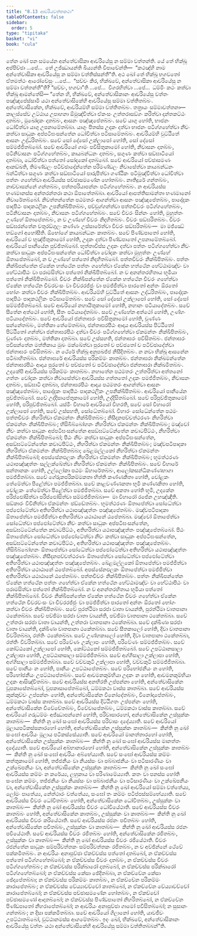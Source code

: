 ```yaml
---
title: "8.13 ආචරියවත්තකථා"
tableOfContents: false
sidebar:
  order: 5
type: "tipitaka"
basket: "vi"
book: "cula"
---
```



<DynamicBreadcrumb />

<Division number="379" book="cula">

<Paragraph number="1739" book="cula">
තේන ඛෝ පන සමයේන අන්තේවාසිකා ආචරියේසු න සම්මා වත්තන්ති. යේ තේ භික්ඛූ අප්පිච්ඡා …පේ…  තේ උජ්ඣායන්ති ඛිය්‍යන්ති විපාචේන්ති—  “කථඤ්හි නාම අන්තේවාසිකා ආචරියේසු න සම්මා වත්තිස්සන්තී”ති. අථ ඛෝ තේ භික්ඛූ භගවතෝ ඒතමත්ථං ආරෝචේසුං …පේ…  “සච්චං කිර, භික්ඛවේ, අන්තේවාසිකා ආචරියේසු න සම්මා වත්තන්තී”ති? “සච්චං, භගවා”ති …පේ…  විගරහිත්වා …පේ…  ධම්මිං කථං කත්වා භික්ඛූ ආමන්තේසි—
</Paragraph>

</Division>
<Division number="380" book="cula">

<Paragraph number="1740" book="cula">
“තේන හි, භික්ඛවේ, අන්තේවාසිකානං ආචරියේසු වත්තං පඤ්ඤපේස්සාමි යථා අන්තේවාසිකේහි ආචරියේසු සම්මා වත්තිතබ්බං. අන්තේවාසිකේන, භික්ඛවේ, ආචරියම්හි සම්මා වත්තිතබ්බං. තත්‍රායං සම්මාවත්තනා—
</Paragraph>

<Paragraph number="1741" book="cula">
කාලස්සේව උට්ඨාය උපාහනා ඕමුඤ්චිත්වා ඒකංසං උත්තරාසඞ්ගං කරිත්වා දන්තකට්ඨං දාතබ්බං, මුඛෝදකං දාතබ්බං, ආසනං පඤ්ඤපේතබ්බං. සචේ යාගු හෝති, භාජනං ධෝවිත්වා යාගු උපනාමේතබ්බා. යාගුං පීතස්ස උදකං දත්වා භාජනං පටිග්ගහේත්වා නීචං කත්වා සාධුකං අප්පටිඝංසන්තේන ධෝවිත්වා පටිසාමේතබ්බං. ආචරියම්හි වුට්ඨිතේ ආසනං උද්ධරිතබ්බං. සචේ සෝ දේසෝ උක්ලාපෝ හෝති, සෝ දේසෝ සම්මජ්ජිතබ්බෝ.
</Paragraph>

<Paragraph number="1742" book="cula">
සචේ ආචරියෝ ගාමං පවිසිතුකාමෝ හෝති, නිවාසනං දාතබ්බං, පටිනිවාසනං පටිග්ගහේතබ්බං, කායබන්ධනං දාතබ්බං, සගුණං කත්වා සඞ්ඝාටියෝ දාතබ්බා, ධෝවිත්වා පත්තෝ සෝදකෝ දාතබ්බෝ. සචේ ආචරියෝ පච්ඡාසමණං ආකඞ්ඛති, තිමණ්ඩලං පටිච්ඡාදේන්තේන පරිමණ්ඩලං නිවාසේත්වා කායබන්ධනං බන්ධිත්වා සගුණං කත්වා සඞ්ඝාටියෝ පාරුපිත්වා ගණ්ඨිකං පටිමුඤ්චිත්වා ධෝවිත්වා පත්තං ගහේත්වා ආචරියස්ස පච්ඡාසමණේන හෝතබ්බං. නාතිදූරේ ගන්තබ්බං, නාච්චාසන්නේ ගන්තබ්බං, පත්තපරියාපන්නං පටිග්ගහේතබ්බං. න ආචරියස්ස භණමානස්ස අන්තරන්තරා කථා ඕපාතේතබ්බා. ආචරියෝ ආපත්තිසාමන්තා භණමානෝ නිවාරේතබ්බෝ.
</Paragraph>

<Paragraph number="1743" book="cula">
නිවත්තන්තේන පඨමතරං ආගන්ත්වා ආසනං පඤ්ඤපේතබ්බං, පාදෝදකං පාදපීඨං පාදකථලිකං උපනික්ඛිපිතබ්බං, පච්චුග්ගන්ත්වා පත්තචීවරං පටිග්ගහේතබ්බං, පටිනිවාසනං දාතබ්බං, නිවාසනං පටිග්ගහේතබ්බං. සචේ චීවරං සින්නං හෝති, මුහුත්තං උණ්හේ ඕතාපේතබ්බං, න ච උණ්හේ චීවරං නිදහිතබ්බං. චීවරං සඞ්ඝරිතබ්බං. චීවරං සඞ්ඝරන්තේන චතුරඞ්ගුලං කණ්ණං උස්සාරේත්වා චීවරං සඞ්ඝරිතබ්බං—  මා මජ්ඣේ භඞ්ගෝ අහෝසීති. ඕභෝගේ කායබන්ධනං කාතබ්බං.
</Paragraph>

<Paragraph number="1744" book="cula">
සචේ පිණ්ඩපාතෝ හෝති, ආචරියෝ ච භුඤ්ජිතුකාමෝ හෝති, උදකං දත්වා පිණ්ඩපාතෝ උපනාමේතබ්බෝ. ආචරියෝ පානීයේන පුච්ඡිතබ්බෝ. භුත්තාවිස්ස උදකං දත්වා පත්තං පටිග්ගහේත්වා නීචං කත්වා සාධුකං අප්පටිඝංසන්තේන ධෝවිත්වා වෝදකං කත්වා මුහුත්තං උණ්හේ ඕතාපේතබ්බෝ, න ච උණ්හේ පත්තෝ නිදහිතබ්බෝ. පත්තචීවරං නික්ඛිපිතබ්බං. පත්තං නික්ඛිපන්තේන ඒකේන හත්ථේන පත්තං ගහේත්වා ඒකේන හත්ථේන හේට්ඨාමඤ්චං වා හේට්ඨාපීඨං වා පරාමසිත්වා පත්තෝ නික්ඛිපිතබ්බෝ. න ච අනන්තරහිතාය භූමියා පත්තෝ නික්ඛිපිතබ්බෝ. චීවරං නික්ඛිපන්තේන ඒකේන හත්ථේන චීවරං ගහේත්වා ඒකේන හත්ථේන චීවරවංසං වා චීවරරජ්ජුං වා පමජ්ජිත්වා පාරතෝ අන්තං ඕරතෝ භෝගං කත්වා චීවරං නික්ඛිපිතබ්බං. ආචරියම්හි වුට්ඨිතේ ආසනං උද්ධරිතබ්බං, පාදෝදකං පාදපීඨං පාදකථලිකං පටිසාමේතබ්බං. සචේ සෝ දේසෝ උක්ලාපෝ හෝති, සෝ දේසෝ සම්මජ්ජිතබ්බෝ.
</Paragraph>

<Paragraph number="1745" book="cula">
සචේ ආචරියෝ නහායිතුකාමෝ හෝති, නහානං පටියාදේතබ්බං. සචේ සීතේන අත්ථෝ හෝති, සීතං පටියාදේතබ්බං. සචේ උණ්හේන අත්ථෝ හෝති, උණ්හං පටියාදේතබ්බං.
</Paragraph>

<Paragraph number="1746" book="cula">
සචේ ආචරියෝ ජන්තාඝරං පවිසිතුකාමෝ හෝති, චුණ්ණං සන්නේතබ්බං, මත්තිකා තේමේතබ්බා, ජන්තාඝරපීඨං ආදාය ආචරියස්ස පිට්ඨිතෝ පිට්ඨිතෝ ගන්ත්වා ජන්තාඝරපීඨං දත්වා චීවරං පටිග්ගහේත්වා ඒකමන්තං නික්ඛිපිතබ්බං, චුණ්ණං දාතබ්බං, මත්තිකා දාතබ්බා. සචේ උස්සහති, ජන්තාඝරං පවිසිතබ්බං. ජන්තාඝරං පවිසන්තේන මත්තිකාය මුඛං මක්ඛේත්වා පුරතෝ ච පච්ඡතෝ ච පටිච්ඡාදේත්වා ජන්තාඝරං පවිසිතබ්බං. න ථේරේ භික්ඛූ අනුපඛජ්ජ නිසීදිතබ්බං. න නවා භික්ඛූ ආසනේන පටිබාහිතබ්බා. ජන්තාඝරේ ආචරියස්ස පරිකම්මං කාතබ්බං. ජන්තාඝරා නික්ඛමන්තේන ජන්තාඝරපීඨං ආදාය පුරතෝ ච පච්ඡතෝ ච පටිච්ඡාදේත්වා ජන්තාඝරා නික්ඛමිතබ්බං.
</Paragraph>

<Paragraph number="1747" book="cula">
උදකේපි ආචරියස්ස පරිකම්මං කාතබ්බං. නහාතේන පඨමතරං උත්තරිත්වා අත්තනෝ ගත්තං වෝදකං කත්වා නිවාසේත්වා ආචරියස්ස ගත්තතෝ උදකං පමජ්ජිතබ්බං, නිවාසනං දාතබ්බං, සඞ්ඝාටි දාතබ්බා, ජන්තාඝරපීඨං ආදාය පඨමතරං ආගන්ත්වා ආසනං පඤ්ඤපේතබ්බං, පාදෝදකං පාදපීඨං පාදකථලිකං උපනික්ඛිපිතබ්බං. ආචරියෝ පානීයේන පුච්ඡිතබ්බෝ. සචේ උද්දිසාපේතුකාමෝ හෝති, උද්දිසිතබ්බෝ. සචේ පරිපුච්ඡිතුකාමෝ හෝති, පරිපුච්ඡිතබ්බෝ.
</Paragraph>

<Paragraph number="1748" book="cula">
යස්මිං විහාරේ ආචරියෝ විහරති, සචේ සෝ විහාරෝ උක්ලාපෝ හෝති, සචේ උස්සහති, සෝධේතබ්බෝ. විහාරං සෝධේන්තේන පඨමං පත්තචීවරං නීහරිත්වා ඒකමන්තං නික්ඛිපිතබ්බං; නිසීදනපච්චත්ථරණං නීහරිත්වා ඒකමන්තං නික්ඛිපිතබ්බං; භිසිබිබ්බෝහනං නීහරිත්වා ඒකමන්තං නික්ඛිපිතබ්බං; මඤ්චෝ නීචං කත්වා සාධුකං අප්පටිඝංසන්තේන අසඞ්ඝට්ටේන්තේන කවාටපිට්ඨං, නීහරිත්වා ඒකමන්තං නික්ඛිපිතබ්බෝ; පීඨං නීචං කත්වා සාධුකං අප්පටිඝංසන්තේන, අසඞ්ඝට්ටේන්තේන කවාටපිට්ඨං, නීහරිත්වා ඒකමන්තං නික්ඛිපිතබ්බං; මඤ්චපටිපාදකා නීහරිත්වා ඒකමන්තං නික්ඛිපිතබ්බා; ඛේළමල්ලකෝ නීහරිත්වා ඒකමන්තං නික්ඛිපිතබ්බෝ; අපස්සේනඵලකං නීහරිත්වා ඒකමන්තං නික්ඛිපිතබ්බං; භූමත්ථරණං යථාපඤ්ඤත්තං සල්ලක්ඛේත්වා නීහරිත්වා ඒකමන්තං නික්ඛිපිතබ්බං. සචේ විහාරේ සන්තානකං හෝති, උල්ලෝකා පඨමං ඕහාරේතබ්බං, ආලෝකසන්ධිකණ්ණභාගා පමජ්ජිතබ්බා. සචේ ගේරුකපරිකම්මකතා භිත්ති කණ්ණකිතා හෝති, චෝළකං තේමේත්වා පීළේත්වා පමජ්ජිතබ්බා. සචේ කාළවණ්ණකතා භූමි කණ්ණකිතා හෝති, චෝළකං තේමේත්වා පීළේත්වා පමජ්ජිතබ්බා. සචේ අකතා හෝති භූමි, උදකේන පරිප්ඵෝසිත්වා පරිප්ඵෝසිත්වා සම්මජ්ජිතබ්බා—  මා විහාරෝ රජේන උහඤ්ඤීති. සඞ්කාරං විචිනිත්වා ඒකමන්තං ඡඩ්ඩේතබ්බං.
</Paragraph>

<Paragraph number="1749" book="cula">
භූමත්ථරණං ඕතාපේත්වා සෝධේත්වා පප්ඵෝටේත්වා අතිහරිත්වා යථාපඤ්ඤත්තං පඤ්ඤපේතබ්බං. මඤ්චපටිපාදකා ඕතාපේත්වා පමජ්ජිත්වා අතිහරිත්වා යථාඨානේ ඨපේතබ්බා. මඤ්චෝ ඕතාපේත්වා සෝධේත්වා පප්ඵෝටේත්වා නීචං කත්වා සාධුකං අප්පටිඝංසන්තේන, අසඞ්ඝට්ටේන්තේන කවාටපිට්ඨං, අතිහරිත්වා යථාපඤ්ඤත්තං පඤ්ඤපේතබ්බෝ. පීඨං ඕතාපේත්වා සෝධේත්වා පප්ඵෝටේත්වා නීචං කත්වා සාධුකං අප්පටිඝංසන්තේන, අසඞ්ඝට්ටේන්තේන කවාටපිට්ඨං, අතිහරිත්වා යථාපඤ්ඤත්තං පඤ්ඤපේතබ්බං. භිසිබිබ්බෝහනං ඕතාපේත්වා සෝධේත්වා පප්ඵෝටේත්වා අතිහරිත්වා යථාපඤ්ඤත්තං පඤ්ඤපේතබ්බං. නිසීදනපච්චත්ථරණං ඕතාපේත්වා සෝධේත්වා පප්ඵෝටේත්වා අතිහරිත්වා යථාපඤ්ඤත්තං පඤ්ඤපේතබ්බං. ඛේළමල්ලකෝ ඕතාපේත්වා පමජ්ජිත්වා අතිහරිත්වා යථාඨානේ ඨපේතබ්බෝ. අපස්සේනඵලකං ඕතාපේත්වා පමජ්ජිත්වා අතිහරිත්වා යථාඨානේ ඨපේතබ්බං. පත්තචීවරං නික්ඛිපිතබ්බං. පත්තං නික්ඛිපන්තේන ඒකේන හත්ථේන පත්තං ගහේත්වා ඒකේන හත්ථේන හේට්ඨාමඤ්චං වා හේට්ඨාපීඨං වා පරාමසිත්වා පත්තෝ නික්ඛිපිතබ්බෝ. න ච අනන්තරහිතාය භූමියා පත්තෝ නික්ඛිපිතබ්බෝ. චීවරං නික්ඛිපන්තේන ඒකේන හත්ථේන චීවරං ගහේත්වා ඒකේන හත්ථේන චීවරවංසං වා චීවරරජ්ජුං වා පමජ්ජිත්වා පාරතෝ අන්තං ඕරතෝ භෝගං කත්වා චීවරං නික්ඛිපිතබ්බං.
</Paragraph>

<Paragraph number="1750" book="cula">
සචේ පුරත්ථිමා සරජා වාතා වායන්ති, පුරත්ථිමා වාතපානා ථකේතබ්බා. සචේ පච්ඡිමා සරජා වාතා වායන්ති, පච්ඡිමා වාතපානා ථකේතබ්බා. සචේ උත්තරා සරජා වාතා වායන්ති, උත්තරා වාතපානා ථකේතබ්බා. සචේ දක්ඛිණා සරජා වාතා වායන්ති, දක්ඛිණා වාතපානා ථකේතබ්බා. සචේ සීතකාලෝ හෝති, දිවා වාතපානා විවරිතබ්බා, රත්තිං ථකේතබ්බා. සචේ උණ්හකාලෝ හෝති, දිවා වාතපානා ථකේතබ්බා, රත්තිං විවරිතබ්බා.
</Paragraph>

<Paragraph number="1751" book="cula">
සචේ පරිවේණං උක්ලාපං හෝති, පරිවේණං සම්මජ්ජිතබ්බං. සචේ කෝට්ඨකෝ උක්ලාපෝ හෝති, කෝට්ඨකෝ සම්මජ්ජිතබ්බෝ. සචේ උපට්ඨානසාලා උක්ලාපා හෝති, උපට්ඨානසාලා සම්මජ්ජිතබ්බා. සචේ අග්ගිසාලා උක්ලාපා හෝති, අග්ගිසාලා සම්මජ්ජිතබ්බා. සචේ වච්චකුටි උක්ලාපා හෝති, වච්චකුටි සම්මජ්ජිතබ්බා. සචේ පානීයං න හෝති, පානීයං උපට්ඨාපේතබ්බං. සචේ පරිභෝජනීයං න හෝති, පරිභෝජනීයං උපට්ඨාපේතබ්බං. සචේ ආචමනකුම්භියා උදකං න හෝති, ආචමනකුම්භියා උදකං ආසිඤ්චිතබ්බං.
</Paragraph>

<Paragraph number="1752" book="cula">
සචේ ආචරියස්ස අනභිරති උප්පන්නා හෝති, අන්තේවාසිකේන වූපකාසේතබ්බෝ, වූපකාසාපේතබ්බෝ, ධම්මකථා වාස්ස කාතබ්බා. සචේ ආචරියස්ස කුක්කුච්චං උප්පන්නං හෝති, අන්තේවාසිකේන විනෝදේතබ්බං, විනෝදාපේතබ්බං, ධම්මකථා වාස්ස කාතබ්බා. සචේ ආචරියස්ස දිට්ඨිගතං උප්පන්නං හෝති, අන්තේවාසිකේන විවේචේතබ්බං, විවේචාපේතබ්බං, ධම්මකථා වාස්ස කාතබ්බා. සචේ ආචරියෝ ගරුධම්මං අජ්ඣාපන්නෝ හෝති, පරිවාසාරහෝ, අන්තේවාසිකේන උස්සුක්කං කාතබ්බං—  කින්ති නු ඛෝ සංඝෝ ආචරියස්ස පරිවාසං දදේය්‍යාති. සචේ ආචරියෝ මූලායපටිකස්සනාරහෝ හෝති, අන්තේවාසිකේන උස්සුක්කං කාතබ්බං—  කින්ති නු ඛෝ සංඝෝ ආචරියං මූලාය පටිකස්සේය්‍යාති. සචේ ආචරියෝ මානත්තාරහෝ හෝති, අන්තේවාසිකේන උස්සුක්කං කාතබ්බං—  කින්ති නු ඛෝ සංඝෝ ආචරියස්ස මානත්තං දදේය්‍යාති. සචේ ආචරියෝ අබ්භානාරහෝ හෝති, අන්තේවාසිකේන උස්සුක්කං කාතබ්බං—  කින්ති නු ඛෝ සංඝෝ ආචරියං අබ්භේය්‍යාති. සචේ සංඝෝ ආචරියස්ස කම්මං කත්තුකාමෝ හෝති, තජ්ජනීයං වා නියස්සං වා පබ්බාජනීයං වා පටිසාරණීයං වා උක්ඛේපනීයං වා, අන්තේවාසිකේන උස්සුක්කං කාතබ්බං—  කින්ති නු ඛෝ සංඝෝ ආචරියස්ස කම්මං න කරේය්‍ය, ලහුකාය වා පරිණාමේය්‍යාති. කතං වා පනස්ස හෝති සංඝේන කම්මං, තජ්ජනීයං වා නියස්සං වා පබ්බාජනීයං වා පටිසාරණීයං වා උක්ඛේපනීයං වා, අන්තේවාසිකේන උස්සුක්කං කාතබ්බං—  කින්ති නු ඛෝ ආචරියෝ සම්මා වත්තේය්‍ය, ලෝමං පාතේය්‍ය, නේත්ථාරං වත්තේය්‍ය, සංඝෝ තං කම්මං පටිප්පස්සම්භේය්‍යාති.
</Paragraph>

<Paragraph number="1753" book="cula">
සචේ ආචරියස්ස චීවරං ධෝවිතබ්බං හෝති, අන්තේවාසිකේන ධෝවිතබ්බං, උස්සුක්කං වා කාතබ්බං—  කින්ති නු ඛෝ ආචරියස්ස චීවරං ධෝවියේථාති. සචේ ආචරියස්ස චීවරං කාතබ්බං හෝති, අන්තේවාසිකේන කාතබ්බං, උස්සුක්කං වා කාතබ්බං—  කින්ති නු ඛෝ ආචරියස්ස චීවරං කරියේථාති. සචේ ආචරියස්ස රජනං පචිතබ්බං හෝති, අන්තේවාසිකේන පචිතබ්බං, උස්සුක්කං වා කාතබ්බං—  කින්ති නු ඛෝ ආචරියස්ස රජනං පචියේථාති. සචේ ආචරියස්ස චීවරං රජිතබ්බං හෝති, අන්තේවාසිකේන රජිතබ්බං, උස්සුක්කං වා කාතබ්බං—  කින්ති නු ඛෝ ආචරියස්ස චීවරං රජියේථාති. චීවරං රජන්තේන සාධුකං සම්පරිවත්තකං සම්පරිවත්තකං රජිතබ්බං, න ච අච්ඡින්නේ ථේවේ පක්කමිතබ්බං.
</Paragraph>

<Paragraph number="1754" book="cula">
න ආචරියං අනාපුච්ඡා ඒකච්චස්ස පත්තෝ දාතබ්බෝ, න ඒකච්චස්ස පත්තෝ පටිග්ගහේතබ්බෝ; න ඒකච්චස්ස චීවරං දාතබ්බං, න ඒකච්චස්ස චීවරං පටිග්ගහේතබ්බං; න ඒකච්චස්ස පරික්ඛාරෝ දාතබ්බෝ, න ඒකච්චස්ස පරික්ඛාරෝ පටිග්ගහේතබ්බෝ; න ඒකච්චස්ස කේසා ඡේදිතබ්බා, න ඒකච්චේන කේසා ඡේදාපේතබ්බා; න ඒකච්චස්ස පරිකම්මං කාතබ්බං, න ඒකච්චේන පරිකම්මං කාරාපේතබ්බං; න ඒකච්චස්ස වේය්‍යාවච්චෝ කාතබ්බෝ, න ඒකච්චේන වේය්‍යාවච්චෝ කාරාපේතබ්බෝ; න ඒකච්චස්ස පච්ඡාසමණේන හෝතබ්බං, න ඒකච්චෝ පච්ඡාසමණෝ ආදාතබ්බෝ; න ඒකච්චස්ස පිණ්ඩපාතෝ නීහරිතබ්බෝ, න ඒකච්චේන පිණ්ඩපාතෝ නීහරාපේතබ්බෝ; න ආචරියං අනාපුච්ඡා ගාමෝ පවිසිතබ්බෝ; න සුසානං ගන්තබ්බං; න දිසා පක්කමිතබ්බා. සචේ ආචරියෝ ගිලානෝ හෝති, යාවජීවං උපට්ඨාතබ්බෝ, වුට්ඨානමස්ස ආගමේතබ්බං. ඉදං ඛෝ, භික්ඛවේ, අන්තේවාසිකානං ආචරියේසු වත්තං යථා අන්තේවාසිකේහි ආචරියේසු සම්මා වත්තිතබ්බන්”ති.
</Paragraph>
</Division>